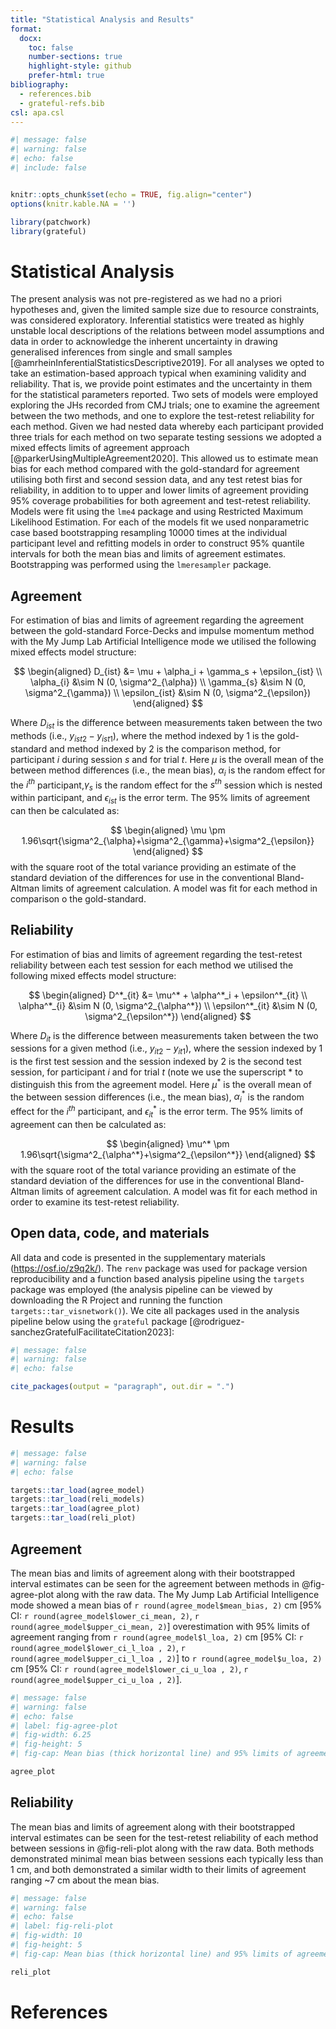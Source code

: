 ```yaml
---
title: "Statistical Analysis and Results"
format: 
  docx:
    toc: false
    number-sections: true
    highlight-style: github
    prefer-html: true
bibliography: 
  - references.bib
  - grateful-refs.bib
csl: apa.csl
---
```


```r
#| message: false
#| warning: false
#| echo: false
#| include: false


knitr::opts_chunk$set(echo = TRUE, fig.align="center")
options(knitr.kable.NA = '')

library(patchwork)
library(grateful)

```

# Statistical Analysis

The present analysis was not pre-registered as we had no a priori hypotheses and, given the limited sample size due to resource constraints, was considered exploratory. Inferential statistics were treated as highly unstable local descriptions of the relations between model assumptions and data in order to acknowledge the inherent uncertainty in drawing generalised inferences from single and small samples [@amrheinInferentialStatisticsDescriptive2019]. For all analyses we opted to take an estimation-based approach typical when examining validity and reliability. That is, we provide point estimates and the uncertainty in them for the statistical parameters reported. Two sets of models were employed exploring the JHs recorded from CMJ trials; one to examine the agreement between the two methods, and one to explore the test-retest reliability for each method. Given we had nested data whereby each participant provided three trials for each method on two separate testing sessions we adopted a mixed effects limits of agreement approach [@parkerUsingMultipleAgreement2020]. This allowed us to estimate mean bias for each method compared with the gold-standard for agreement utilising both first and second session data, and any test retest bias for reliability, in addition to to upper and lower limits of agreement providing 95% coverage probabilities for both agreement and test-retest reliability. Models were fit using the `lme4` package and using Restricted Maximum Likelihood Estimation. For each of the models fit we used nonparametric case based bootstrapping resampling 10000 times at the individual participant level and refitting models in order to construct 95% quantile intervals for both the mean bias and limits of agreement estimates. Bootstrapping was performed using the `lmeresampler` package.

## Agreement
For estimation of bias and limits of agreement regarding the agreement between the gold-standard Force-Decks and impulse momentum method with the My Jump Lab Artificial Intelligence mode we utilised the following mixed effects model structure:

$$
\begin{aligned}
  D_{ist} &= \mu + \alpha_i + \gamma_s + \epsilon_{ist} \\ 
  \alpha_{i}  &\sim N (0, \sigma^2_{\alpha}) \\
    \gamma_{s}  &\sim N (0, \sigma^2_{\gamma}) \\
      \epsilon_{ist}  &\sim N (0, \sigma^2_{\epsilon})
\end{aligned}
$$ 

Where $D_{ist}$ is the difference between measurements taken between the two methods (i.e., $y_{ist2}-y_{ist1}$), where the method indexed by $1$ is the gold-standard and method indexed by $2$ is the comparison method, for participant $i$ during session $s$ and for trial $t$. Here $\mu$ is the overall mean of the between method differences (i.e., the mean bias), $\alpha_i$ is the random effect for the $i^{th}$ participant,$\gamma_s$ is the random effect for the $s^{th}$ session which is nested within participant, and $\epsilon_{ist}$ is the error term. The 95% limits of agreement can then be calculated as:

$$
\begin{aligned}
  \mu \pm 1.96\sqrt{\sigma^2_{\alpha}+\sigma^2_{\gamma}+\sigma^2_{\epsilon}}
\end{aligned}
$$ 
with the square root of the total variance providing an estimate of the standard deviation of the differences for use in the conventional Bland-Altman limits of agreement calculation. A model was fit for each method in comparison o the gold-standard.

## Reliability
For estimation of bias and limits of agreement regarding the test-retest reliability between each test session for each method we utilised the following mixed effects model structure:

$$
\begin{aligned}
  D^*_{it} &= \mu^* + \alpha^*_i + \epsilon^*_{it} \\ 
  \alpha^*_{i}  &\sim N (0, \sigma^2_{\alpha^*}) \\
      \epsilon^*_{it}  &\sim N (0, \sigma^2_{\epsilon^*})
\end{aligned}
$$ 

Where $D_{it}$ is the difference between measurements taken between the two sessions for a given method (i.e., $y_{it2}-y_{it1}$), where the session indexed by $1$ is the first test session and the session indexed by $2$ is the second test session, for participant $i$ and for trial $t$ (note we use the superscript $*$ to distinguish this from the agreement model. Here $\mu^*$ is the overall mean of the between session differences (i.e., the mean bias), $\alpha^*_i$ is the random effect for the $i^{th}$ participant, and $\epsilon^*_{it}$ is the error term. The 95% limits of agreement can then be calculated as:

$$
\begin{aligned}
  \mu^* \pm 1.96\sqrt{\sigma^2_{\alpha^*}+\sigma^2_{\epsilon^*}}
\end{aligned}
$$ 
with the square root of the total variance providing an estimate of the standard deviation of the differences for use in the conventional Bland-Altman limits of agreement calculation. A model was fit for each method in order to examine its test-retest reliability.

## Open data, code, and materials
All data and code is presented in the supplementary materials (<https://osf.io/z9q2k/>).  The `renv` package was used for package version reproducibility and a function based analysis pipeline using the `targets` package was employed (the analysis pipeline can be viewed by downloading the R Project and running the function `targets::tar_visnetwork()`). We cite all packages used in the analysis pipeline below using the `grateful` package [@rodriguez-sanchezGratefulFacilitateCitation2023]:

```r
#| message: false
#| warning: false
#| echo: false

cite_packages(output = "paragraph", out.dir = ".")
```

# Results

```r
#| message: false
#| warning: false
#| echo: false

targets::tar_load(agree_model)
targets::tar_load(reli_models)
targets::tar_load(agree_plot)
targets::tar_load(reli_plot)


```

## Agreement

The mean bias and limits of agreement along with their bootstrapped interval estimates can be seen for the agreement  between methods in @fig-agree-plot along with the raw data. The My Jump Lab Artificial Intelligence mode showed a mean bias of `r round(agree_model$mean_bias, 2)` cm [95% CI: `r round(agree_model$lower_ci_mean, 2)`, `r round(agree_model$upper_ci_mean, 2)`] overestimation with 95% limits of agreement ranging from `r round(agree_model$l_loa, 2)` cm [95% CI: `r round(agree_model$lower_ci_l_loa , 2)`, `r round(agree_model$upper_ci_l_loa , 2)`] to `r round(agree_model$u_loa, 2)` cm [95% CI: `r round(agree_model$lower_ci_u_loa , 2)`, `r round(agree_model$upper_ci_u_loa , 2)`].

```r
#| message: false
#| warning: false
#| echo: false
#| label: fig-agree-plot 
#| fig-width: 6.25
#| fig-height: 5
#| fig-cap: Mean bias (thick horizontal line) and 95% limits of agreement (dotted horizontal lines) along with 95% quantile interval estimates for agreement of My Jump Lab Artificial Intelligence mode in comparison to the gold-standard (Force Decks impulse-momentum method).

agree_plot

```

## Reliability

The mean bias and limits of agreement along with their bootstrapped interval estimates can be seen for the test-retest reliability of each method between sessions in @fig-reli-plot along with the raw data. Both methods demonstrated minimal mean bias between sessions each typically less than 1 cm, and both demonstrated a similar width to their limits of agreement ranging ~7 cm about the mean bias. 

```r
#| message: false
#| warning: false
#| echo: false
#| label: fig-reli-plot 
#| fig-width: 10
#| fig-height: 5
#| fig-cap: Mean bias (thick horizontal line) and 95% limits of agreement (dotted horizontal lines) along with 95% quantile interval estimates for each the test-retest reliability of method between sessions.

reli_plot

```

# References

